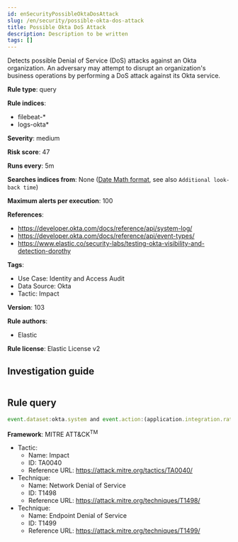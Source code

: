 ```yaml
---
id: enSecurityPossibleOktaDosAttack
slug: /en/security/possible-okta-dos-attack
title: Possible Okta DoS Attack
description: Description to be written
tags: []
---
```


<div id="possible-okta-dos-attack"></div>

Detects possible Denial of Service (DoS) attacks against an Okta organization. An adversary may attempt to disrupt an organization's business operations by performing a DoS attack against its Okta service.

**Rule type**: query

**Rule indices**: 

* filebeat-*
* logs-okta*

**Severity**: medium

**Risk score**: 47

**Runs every**: 5m

**Searches indices from**: None ([Date Math format](((ref))/common-options.html#date-math), see also <DocLink id="enSecurityRulesUiCreate" section="set-the-rules-schedule">`Additional look-back time`</DocLink>)

**Maximum alerts per execution**: 100

**References**: 

* https://developer.okta.com/docs/reference/api/system-log/
* https://developer.okta.com/docs/reference/api/event-types/
* https://www.elastic.co/security-labs/testing-okta-visibility-and-detection-dorothy

**Tags**: 

* Use Case: Identity and Access Audit
* Data Source: Okta
* Tactic: Impact

**Version**: 103

**Rule authors**: 

* Elastic

**Rule license**: Elastic License v2

## Investigation guide

```markdown

```

## Rule query

```js
event.dataset:okta.system and event.action:(application.integration.rate_limit_exceeded or system.org.rate_limit.warning or system.org.rate_limit.violation or core.concurrency.org.limit.violation)

```

**Framework**: MITRE ATT&CK<sup>TM</sup>

* Tactic:
    * Name: Impact
    * ID: TA0040
    * Reference URL: https://attack.mitre.org/tactics/TA0040/
* Technique:
    * Name: Network Denial of Service
    * ID: T1498
    * Reference URL: https://attack.mitre.org/techniques/T1498/
* Technique:
    * Name: Endpoint Denial of Service
    * ID: T1499
    * Reference URL: https://attack.mitre.org/techniques/T1499/

